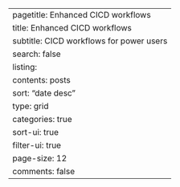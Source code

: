 ---
pagetitle: Enhanced CICD workflows
title: Enhanced CICD workflows
subtitle: CICD workflows for power users
search: false
listing:
  contents: posts
  sort: "date desc"
  type: grid
  categories: true
  sort-ui: true
  filter-ui: true
  page-size: 12
comments: false
---